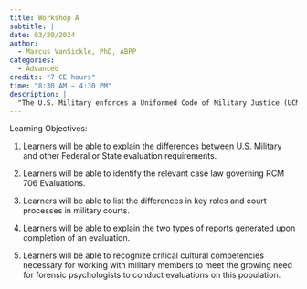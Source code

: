 ```yaml
---
title: Workshop A
subtitle: |
date: 03/20/2024
author:
  - Marcus VanSickle, PhD, ABPP
categories: 
  - Advanced
credits: "7 CE hours"
time: "8:30 AM – 4:30 PM"
description: |
  "The U.S. Military enforces a Uniformed Code of Military Justice (UCMJ) that has several parallels to federal law as well as multiple points of deviation.  Consistent with federal law, service members are assumed competent to stand trial and mentally responsible unless evaluated and demonstrated to be lacking in one or both of these domains.  The paucity of forensically training military psychologists leaves a critical gap in the support of the military justice system and generates a need and opportunity for non-military forensic psychologists to develop competence in this domain.  This workshop will review the history of the UCMJ, relevant case law, reporting requirements, and cultural factors necessary to competently conduct these evaluations."
---
```


Learning Objectives:

1.  Learners will be able to explain the differences between U.S.
    Military and other Federal or State evaluation requirements.

2.  Learners will be able to identify the relevant case law governing RCM 706 Evaluations.

3.  Learners will be able to list the differences in key roles and court processes in military courts.

4.  Learners will be able to explain the two types of reports generated upon completion of an evaluation.

5.  Learners will be able to recognize critical cultural competencies necessary for working with military members to meet the growing need for forensic psychologists to conduct evaluations on this population.
